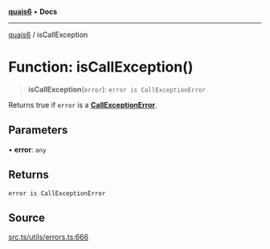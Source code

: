 [**quais6**](../README.md) • **Docs**

***

[quais6](../globals.md) / isCallException

# Function: isCallException()

> **isCallException**(`error`): `error is CallExceptionError`

Returns true if `error` is a [**CallExceptionError**](../interfaces/CallExceptionError.md).

## Parameters

• **error**: `any`

## Returns

`error is CallExceptionError`

## Source

[src.ts/utils/errors.ts:666](https://github.com/dominant-strategies/quais-6.js/blob/aca1855329c3946c627ab7f16ac5304cea7d20c5/src.ts/utils/errors.ts#L666)
